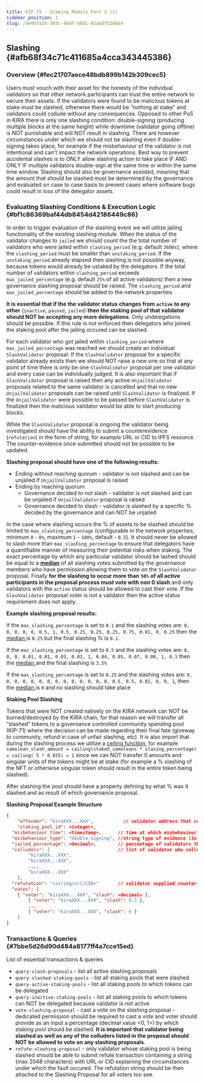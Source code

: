```yaml
---
title: KIP-75 - Staking Module Part 2 (1)
sidebar_position: 1
slug: /de0bfa2b-303c-4b4f-b0d1-03abdf5288a4
---
```





## Slashing {#afb68f34c71c411685a4cca343445386}


### Overview {#fec21707aece48bdb899b142b309cec5}


Users must vouch with their asset for the honesty of the individual validators so that other network participants can trust the entire network to secure their assets. If the validators were found to be malicious tokens at stake must be slashed, otherwise there would be “nothing at stake” and validators could collude without any consequences. Opposed to other PoS in KIRA there is only one slashing condition: double-signing (producing multiple blocks at the same height) while downtime (validator going offline) is NOT punishable and will NOT result in slashing. There are however circumstances under which we should not be slashing even if double-signing takes place, for example if the misbehaviour of the validator is not intentional and can't impact the network operations. Best way to prevent accidental slashes is to ONLY allow slashing action to take place IF AND ONLY IF multiple validators double-sign at the same time or within the same time window. Slashing should also be governance assisted, meaning that the amount that should be slashed must be determined by the governance and evaluated on case to case basis to prevent cases where software bugs could result in loss of the delegator assets. 


### Evaluating Slashing Conditions & Execution Logic {#bf1c86369baf44db8454d42186449c86}


In order to trigger evaluation of the slashing event we will utilize jailing functionality of the existing slashing module. When the status of the validator changes to `jailed` we should count the the total number of validators who were jailed within `slashing_period` (e.g. default `3600s`), where the `slashing_period` must be smaller than `unstaking_period`. If the `unstaking_period` already elapsed then slashing is not possible anyway, because tokens would already be ustaked by the delegators. If the total number of validators within `slashing_period` exceeds `max_jailed_percentage` (e.g. default `25%` of all active validators) then a new governance slashing proposal should be raised. The `slashing_period` and `max_jailed_percentage` should be added to the network properties. 


**It is essential that if the the validator status changes from** **`active`** **to any other** (`inactive`, `paused`, `jailed`) **then the staking pool of that validator should NOT be accepting any more delegations**. Only undelegations should be possible. If this rule is not enforced then delegators who joined the staking pool after the jailing occured can be slashed.


For each validator who got jailed within `slashing_period` where `max_jailed_percentage` was reached we should create an individual `SlashValidator` proposal. If the `SlashValidator` proposal for a specific validator already exists then we should NOT raise a new one so that at any point of time there is only be one `SlashValidator` proposal per one validator and every case can be individually judged. It is also important that if `SlashValidator` proposal is raised then any active `UnjailValidator` proposals related to the same validator is cancelled and that no new `UnjailValidator` proposals can be raised until `SlashValidator` is finalized. If the `UnjailValidator` were possible to be passed before `SlashValidator` is finalized then the malicious validator would be able to start producing blocks.


While the `SlashValidator` proposal is ongoing the validator being investigated should have the ability to submit a counterevidence (`refutation`) in the form of string, for example URL or CID to IPFS resource. The counter-evidence once submitted should not be possible to be updated.


**Slashing proposal should have one of the following results:**

- Ending without reaching quorum - validator is not slashed and can be unjailed if `UnjailValidator` proposal is raised
- Ending by reaching quorum
	- Governance decided to not slash - validator is not slashed and can be unjailed if `UnjailValidator` proposal is raised
	- Governance decided to slash - validator is slashed by a specific % decided by the governance and can NOT be unjailed

In the case where slashing occurs the % of assets to be slashed should be limited to `max_slashing_percentage` (configurable in the network properties, minimum `0` - `0%`, maximum `1` - `100%`, default - `0.5`). It should never be allowed to slash more than `max_slashing_percentage` to ensure that delegators have a quantifiable manner of measuring their potential risks when staking. The exact percentage by which any particular validator should be lashed should be equal to a [**median**](https://en.wikipedia.org/wiki/Median) of all slashing votes submitted by the governance members who have permission allowing them to vote on the `SlashValidator` proposal. Finally **for the slashing to occur more than** **`50%`** **of all active participants in the proposal process must vote with non 0 slash** and only validators with the `active` status should be allowed to cast their vote. If the `SlashValidator` proposal voter is not a validator then the active status requirement does not apply.


**Example slashing proposal results:**


If the `max_slashing_percentage` is set to `0.1` and the slashing votes are: `0, 0, 0, 0, 0, 0.5, 1, 0.5, 0.25, 0.25, 0.25, 0.75, 0.01, 0, 0.25`  then the [median ](https://www.calculator.net/mean-median-mode-range-calculator.html)is `0.25` but the final slashing % is `0.1`.


If the `max_slashing_percentage` is set to `0.5` and the slashing votes are: `0, 0, 0, 0.01, 0.01, 0.03, 0.03, 1, 0.04, 0.05, 0.07, 0.08, 1, 0.1` then the [median ](https://www.calculator.net/mean-median-mode-range-calculator.html)and the final slashing is `3.5%`


If the `max_slashing_percentage` is set to `0.25` and the slashing votes are: `0, 0, 0, 0, 0, 0, 0, 0, 0, 0, 0, 0, 0, 0, 0.5, 0.5, 0.01, 0, 0, 1`, then the [median ](https://www.calculator.net/mean-median-mode-range-calculator.html)is `0` and no slashing should take place


**Staking Pool Slashing**


Tokens that were NOT created natively on the KIRA network can NOT be burned/destroyed by the KIRA chain, for that reason we will transfer all “slashed” tokens to a governance controlled community spending pool (KIP-71) where the decision can be made regarding their final fate (giveway to community, refund in case of unfair slashing, etc).  It is also import that during the slashing process we utilize a [ceiling function](https://en.wikipedia.org/wiki/Floor_and_ceiling_functions), for example `samolean_slash_amount = cailing(staked_samoleans * slasing_percentage) = cailing( 5 * 0.035) = 1` since we can NOT transfer 0 amounts and singular units of the tokens might be at stake (for example a % slashing of the NFT or otherwise singular token should result in the entire token being slashed). 


After slashing the pool should have a property defining by what % was it slashed and as result of which governance proposal.


**Slashing Proposal Example Structure**


```json
{
	"offender": "kiraXXX...XXX",           // validator address that commited a fault
	"staking_pool_id": <integer>,
  "misbehaviour_time": <timestamp>,      // time at which misbehaviour occured
  "misbehaviour_type": "double-signing", //string type of evidence (in the future there can be different types)
  "jailed_percentage": <decimal>,        // percentage of validators that was jailed (colluded)
  "colluders": [                         // list of validator who colluded with a misbehaving validator
		"kiraXXX...XXX",
		"kiraXXX...XXX",
		...,
		"kiraXXX...XXX"
	],
  "refutation": "<string/url/CID>"       // validator supplied counter-evidence proving that his behaviour was not intentionally malicious,
  "votes": [
    { "voter": "kiraXXX...XXX", "slash": <decimal> },
		{ "voter": "kiraXXX...XXX", "slash": 0.5 },
		...
		{ "voter": "kiraXXX...XXX", "slash": 0 }
	]
}
```


### Transactions & Queries  {#7bbe5d26d90d484a8177ff4a7cce15ed}


List of essential transactions & queries

- `query-slash-proposals` - list all active slashing proposals
- `query-slashed-staking-pools` - list all staking pools that were slashed
- `query-active-staking-pools` - list all staking pools to which tokens can be delegated
- `query-inactive-staking-pools` - list all staking pools to which tokens can NOT be delegated because validator is not active
- `vote-slashing-proposal` - cast a vote on the slashing proposal - dedicated permission should be required to cast a vote and voter should provide as an input a percentage (decimal value &lt;0, 1&gt;) by which staking pool should be slashed. **It is important that validator being slashed as well as any of the colluders listed in the proposal should NOT be allowed to vote on any slashing proposals**.
- `refute-slashing-proposal` - only validator whose staking pool is being slashed should be able to submit refute transaction containing a string (max 2048 characters) with URL or CID explaining the circumstances under which the fault occured. The refutation string should be then attached to the Slashing Proposal for all voters too see.
